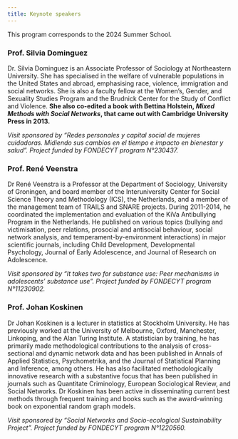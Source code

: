 ```yaml
---
title: Keynote speakers
---
```


::: {.callout-note}
This program corresponds to the 2024 Summer School.
:::

### Prof. Silvia Dominguez

Dr. Silvia Dominguez is an Associate Professor of Sociology at
Northeastern University. She has specialised in the welfare of
vulnerable populations in the United States and abroad, emphasising
race, violence, immigration and social networks. She is also a faculty
fellow at the Women's, Gender, and Sexuality Studies Program and the
Brudnick Center for the Study of Conflict and Violence. **She also
co-edited a book with Bettina Holstein, *Mixed Methods with Social
Networks*, that came out with Cambridge University Press in
2013.**

*Visit sponsored by "Redes personales y capital social de mujeres
cuidadoras. Midiendo sus cambios en el tiempo e impacto en bienestar y
salud". Project funded by FONDECYT program N°230437.*

### Prof. René Veenstra

Dr René Veenstra is a Professor at the Department of Sociology,
University of Groningen, and board member of the Interuniversity Center
for Social Science Theory and Methodology (ICS), the Netherlands, and a
member of the management team of TRAILS and SNARE projects. During
2011-2014, he coordinated the implementation and evaluation of the KiVa
Antibullying Program in the Netherlands. He published on various topics
(bullying and victimisation, peer relations, prosocial and antisocial
behaviour, social network analysis, and temperament-by-environment
interactions) in major scientific journals, including Child Development,
Developmental Psychology, Journal of Early Adolescence, and Journal of
Research on Adolescence.

*Visit sponsored by "It takes two for substance use: Peer mechanisms in
adolescents' substance use". Project funded by FONDECYT program
N°11230902.*

### Prof. Johan Koskinen

Dr Johan Koskinen is a lecturer in statistics at Stockholm University. He has previously worked at the University of Melbourne, Oxford, Manchester, Linkoping, and the Alan Turing Institute. A statistician by training, he has primarily made methodological contributions to the analysis of cross-sectional and dynamic network data and has been published in Annals of Applied Statistics, Psychometrika, and the Journal of Statistical Planning and Inference, among others. He has also facilitated methodologically innovative research with a substantive focus that has been published in journals such as Quantitate Criminology, European Sociological Review, and Social Networks. Dr Koskinen has been active in disseminating current best methods through frequent training and books such as the award-winning book on exponential random graph models.

*Visit sponsored by "Social Networks and Socio-ecological Sustainability Project". Project funded by FONDECYT program
N°1220560.*
